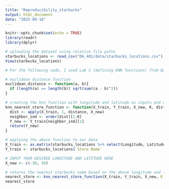 ---
title: "Reproducibility_starbucks"
output: html_document
date: "2025-09-18"
---

```{r setup, include=FALSE}
knitr::opts_chunk$set(echo = TRUE)
library(readr)
library(dplyr)
```



```{r}
# uploading the dataset using relative file paths
starbucks_locations <- read_csv("DA_401/data/starbucks_locations.csv")
View(starbucks_locations)
```

```{r}
# For the following code, I used Lab 5 (defining KNN functions) from DA 352 with Dr. Wang as a reference

# euclidean distance function 
euclidean_distance <- function(a, b){
  if (length(a) == length(b)) sqrt(sum((a - b)^2))
}

# creating the knn function with longitude and latitude as inputs and returning the store name of the nearest starbucks
knn_nearest_store_function <- function(X_train, Y_train, X_new, K, distance) {
  dist <- apply(X_train, 1, distance, X_new)
  neighbor_ind <- order(dist)[1:K]
  Y_new <- Y_train[neighbor_ind][1]
  return(Y_new)
}
```


```{r}
# applying the above function to our data 
X_train <- as.matrix(starbucks_locations %>% select(Longitude, Latitude))
Y_train <- starbucks_locations$`Store Name`

# INPUT YOUR DESIRED LONGITUDE AND LATITUDE HERE
X_new <- c(-30, 50)

# returns the nearest starbucks name based on the above longitude and latitude
nearest_store <- knn_nearest_store_function(X_train, Y_train, X_new, K = 1, distance = euclidean_distance)
nearest_store
```

